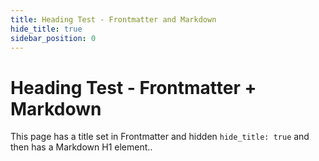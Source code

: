 ```yaml
---
title: Heading Test - Frontmatter and Markdown
hide_title: true
sidebar_position: 0
---
```

# Heading Test - Frontmatter + Markdown

This page has a title set in Frontmatter and hidden `hide_title: true` and then has a Markdown H1 element..